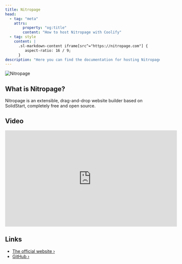 ```yaml
---
title: Nitropage
head:
  - tag: "meta"
    attrs:
        property: "og:title"
        content: "How to host Nitropage with Coolify"
  - tag: style
    content: |
      .sl-markdown-content iframe[src^="https://nitropage.com"] {
         aspect-ratio: 16 / 9;
      }
description: "Here you can find the documentation for hosting Nitropage with Coolify."
---
```



<Badge text="One-click setup." variant="note" size="large" />

![Nitropage](../../../assets/images/services/nitropage.svg)

## What is Nitropage?

Nitropage is an extensible, drag-and-drop website builder based on SolidStart, completely free and open source.


## Video

<iframe
  width="560"
  height="315"
  src="https://nitropage.com/uploads/media/ia70mrjzii3ytqd33j78ao0u.mp4?ts=1709667029"
  title="Nitropage"
  frameborder="0"
  allow="accelerometer; clipboard-write; encrypted-media; gyroscope; picture-in-picture"
  allowfullscreen
></iframe>

## Links

- [The official website ›](https://nitropage.com/?utm_source=coolify.io)
- [GitHub ›](https://codeberg.org/nitropage/nitropage?utm_source=coolify.io)
